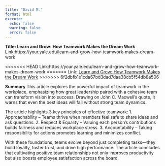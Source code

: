 ```yaml
---
title: "David M."
format: html
execute: 
  echo: false
  warning: false
  error: false
---
```


**Title: Learn and Grow: How Teamwork Makes the Dream Work**
Link:https://your.yale.edu/learn-and-grow-how-teamwork-makes-dream-work

<<<<<<< HEAD
Link:https://your.yale.edu/learn-and-grow-how-teamwork-makes-dream-work
=======
Link: [Learn and Grow: How Teamwork Makes the Dream Work](https://your.yale.edu/learn-and-grow-how-teamwork-makes-dream-work)
>>>>>>> 6f2dbfb1e1cda67bd3dad7daa38cb5f54db8a506

**Summary**
This article explores the powerful impact of teamwork in the workplace, emphasizing how great leadership paired with a cohesive team can transform vision into success. Drawing on John C. Maxwell’s quote, it warns that even the best ideas will fail without strong team dynamics.

The article highlights 3 key principles of effective teamwork:
	1.	Approachability – Teams thrive when members feel safe to share ideas and ask questions.
	2.	Respect & Equality – Valuing each person’s contributions builds fairness and reduces workplace stress.
	3.	Accountability – Taking responsibility for actions promotes learning and minimizes conflict.

With these foundations, teams evolve beyond just completing tasks—they build loyalty, foster trust, and drive high performance. The article concludes that cultivating positive team relationships not only improves productivity but also boosts employee satisfaction across the board.
